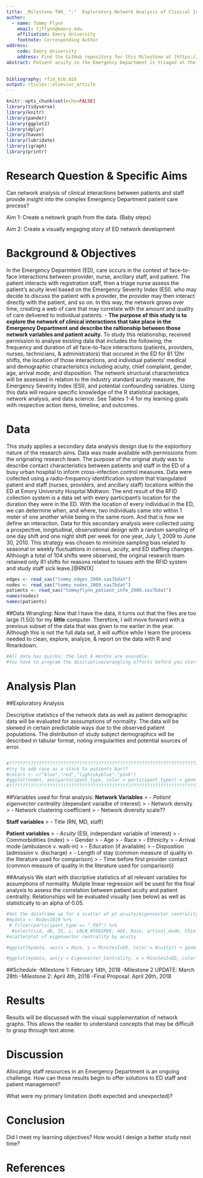 ```yaml
---
title: _Milestone TWO_ ":"  Exploratory Network Analysis of Clinical Interactions in the ED
author:  
  - name: Tommy Flynn
    email: tjflynn@emory.edu
    affiliation: Emory University
    footnote: Corresponding Author
address:
    code: Emory University
    address: Find the GitHub repository for this Milestone at [https://github.com/tommyflynn/Flynn_N741_Project/tree/master/Flynn_Project](https://github.com/tommyflynn/Flynn_N741_Project/tree/master/Flynn_Project)
abstract: Patient acuity in the Emergency Department is triaged at the beginning of the care process using the Emergency Severity Index (ESI). Although the ESI is widely used and accepted as a validated predictor of ED resource consumption, its predictive power has limitations that can negatively impact patient flow and safety. An objective measurement of individual resource consumption, that passively observes and calulates relative patient needs, would allow nurses and administrators to make better decisions with staffing and patient assignemnts. This study proposes an approach to continuous passive patient acuity monitoring using radio-frequency identifaction (RFID) technology and network analysis algorithms to define and potentially predict changes in patient acuity. The first step in this process is to determine how acuity, as it is currently measured, correlates to the network position of patients in the clinical interaction network. A strong correlation between network position and acuity is expected, and a change in network position is presumed to reflect a change in patient condition. 
  

bibliography: rfid_bib.bib
output: rticles::elsevier_article
---
```

```r
knitr::opts_chunk$set(echo=FALSE)
library(tidyverse)
library(knitr)
library(pander)
library(ggplot2)
library(dplyr)
library(haven)
library(lubridate)
library(igraph)
library(printr)
```

Research Question & Specific Aims
=================================
Can network analysis of clinical interactions between patients and staff provide insight into the complex Emergency Department patient care process? 

Aim 1: Create a netowrk graph from the data. (Baby steps)

Aim 2: Create a visually engaging story of ED network development

Background & Objectives
=======================

In the Emergency Deparmtent (ED), care occurs in the context of face-to-face interactions between provider, nurse, ancillary staff, and patient. The patient interacts with registration staff, then a triage nurse assess the patient's acuity level based on the Emergency Severity Index (ESI). who may decide to discuss the patient with a provider, the provider may then interact directly with the patient, and so on. In this way, the network grows over time, creating a web of care that may correlate with the amount and quality of care delivered to individual patients. 
- __The purpose of this study is to explore the network of clinical interactions that take place in the Emergency Department and describe the raltionship between those network variables and patient acuity.__ To study this relationship, received permission to analyse existing data that includes the following; the frequency and duration of all face-to-face interactions (patients, providers, nurses, technicians, & administrators) that occured in the ED for 81 12hr shifts, the location of those interactions, and individual patients' medical and demographic characteristics including acuity, chief complaint, gender, age, arrival mode, and disposition. The network structural characteristics will be assessed in relation to the industry standard acuity measure, the Emergency Severity Index (ESI), and potential confounding variables. Using this data will require specific knowledge of the R statistical packages, network analysis, and data science. See Tables 1-4 for my learning goals with respective action items, timeline, and outcomes. 

Data
====
This study applies a secondary data analysis design due to the exploritory nature of the research aims. Data was made available with permissions from the originating research team. The purpose of the original study was to describe contact characteristics between patients and staff in the ED of a busy urban hospital to inform cross-infection control measures. Data were collected using a radio-frequency identification system that triangulated patient and staff (nurses, providers, and ancillary staff) locations within the ED at Emory University Hospital Midtwon. The end result of the RFID collection system is a data set with every participant's location for the duration they were in the ED. With the location of every individual in the ED, we can determine when, and where, two individuals came into within 1 meter of one another while being in the same room. And that is how we define an interaction. Data for this secondary analysis were collected using a prospective, longitudinal, observational design with a random sampling of one day shift and one night shift per week for one year, July 1, 2009 to June 30, 2010. This strategy was chosen to minimize sampling bias related to seasonal or weekly fluctuations in census, acuity, and ED staffing changes. Although a total of 104 shifts were observed, the original research team retained only 81 shifts for reasons related to issues with the RFID system and study staff sick leave.[@RN1X] 
```r
edges <- read_sas("tommy_edges_2009.sas7bdat")
nodes <- read_sas("tommy_nodes_2009.sas7bdat")
patients <- read_sas("tommyflynn_patient_info_2009.sas7bdat")
names(nodes)
names(patients)
```
##Data Wrangling:
Now that I have the data, it turns out that the files are too large (1.5G) for my __little__ computer. Therefore, I will move forward with a previous subset of the data that was given to me earlier in the year. Although this is not the full data set, it will suffice while I learn the process needed to clean, explore, analyze, & report on the data with R and Rmarkdown.  
```r
#All data has quirks; the last 6 months are unusable. 
#You have to program the discriptive/wrangling efforts before you start actually looking for issues i#n the data
```

Analysis Plan
=============

##Exploratory Analysis

Descriptive statistics of the network data as well as patient demographic data will be evaluated for asssumptions of normality. The data will be skewed in certain predictable ways due to the observed patient populations. The distribution of study subject demographics will be described in tabular format, noting irregularities and potential sources of error.
```r

```


```r
#???????????????????????????????????????????????????????????????????????????????????????????????????
#try to add race as a stack to patients bar??
#colors <- c("blue","red","lightskyblue","pink")
#ggplot(nodes, aes(participant_type, color = participant_type)) + geom_bar(aes(fill = colors)) + scale_fill_identity("Color legend", guide = "participant_type", labels = c("Patient","RN","MD","Staff")) + scale_color_identity("Color legend", guide = "participant_type", labels = c("Patient","RN","MD","Staff")) + labs(title = "Participant Type Distribution", x = "Participant Type", y = "Count") + sec_axis(race?)
#???????????????????????????????????????????????????????????????????????????????????????????????????
```

##Variables used for final analysis:
__Network Variables__
>  - *Patient eigenvector centrality* (dependant varialbe of interest)
>  - Network density
>  - Network clustering coefficient
>  - Network diversity scale??

__Staff variables__
>  - Title (RN, MD, staff)

__Patient variables__
>  - *Acuity* (ESI, independant variable of interest)
>  - Commorbidities (index)
>  - Gender
>  - Age
>  - Race
>  - Ethnicity
>  - Arrival mode (ambulance v. walk-in)
>  - Education (if available)
>  - Disposition (admission v. discharge)
>  - Length of stay (common measure of quality in the literature used for comparison)
>  - Time before first provider contact (common measure of quality in the literature used for comparison))
  
##Analysis
We start with discriptive statistics of all relevant variables for assumptions of normality. 
Muliple linear regression will be used for the final analysis to assess the correlation between patient acuity and patient centrality. Relationships will be evaluated visually (see below) as well as statistically to an alpha of 0.05.
```r
#Set the dataframe up for a scatter of pt acuity/eigenvector centrality
#mydata <- Nodes1019 %>% 
 # filter(participant_type == "_PAT") %>% 
  #select(sid, d8, ID, i, LNLN_WTDEGREE, AGE, Race, arrival_mode, Chief_Complaint, ED_Disposition, Arr_Mode, Sex, MinutesInED, Acuity, acuitycat, BLACKyn, wdegree, Eigenvector_Centrality, Betweenness_Centrality, degree, degree_ps, RELATIVE_DEGREE, Authority)
#scatterplot of eigenvector centrality by acuity

#ggplot(mydata, aes(x = Race, y = MinutesInED, color = Acuity)) + geom_boxplot() + labs(title = "Boxplot of Minutes in the ED by Race, grouped by Acuity", x = "Race", y = "Minutes in ED")
```

```r
#ggplot(mydata, aes(y = Eigenvector_Centrality, x = MinutesInED, color = Acuity)) + geom_point() + #labs(title = "Boxplot Play", x = "Acuity", y = "Minutes")
```
##Schedule
-Milestone 1: February 14th, 2018
-Milestone 2 UPDATE: March 28th
-Milestone 2: April 4th, 2018
-Final Proposal: April 26th, 2018

Results
=======
Results will be discussed with the visual supplementation of network graphs. This allows the reader to understand concepts that may be difficult to grasp through text alone. 



Discussion
==========
Allocating staff resources in an Emergency Department is an ongoing challenge. How can these results begin to offer solutions to ED staff and patient management? 

What were my primary limitation (both expected and unexpected)?



Conclusion
==========
Did I meet my learning objectives? How would I design a better study next time? 


References {#references.unnumbered} 
==========




